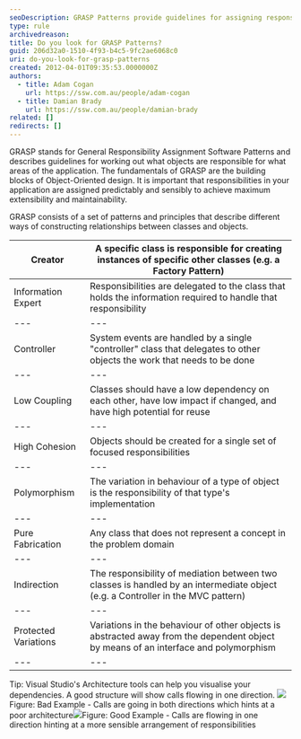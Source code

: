 ```yaml
---
seoDescription: GRASP Patterns provide guidelines for assigning responsibilities to objects and classes, promoting extensibility, maintainability, and low coupling.
type: rule
archivedreason:
title: Do you look for GRASP Patterns?
guid: 206d32a0-1510-4f93-b4c5-9fc2ae6068c0
uri: do-you-look-for-grasp-patterns
created: 2012-04-01T09:35:53.0000000Z
authors:
  - title: Adam Cogan
    url: https://ssw.com.au/people/adam-cogan
  - title: Damian Brady
    url: https://ssw.com.au/people/damian-brady
related: []
redirects: []
---
```


GRASP stands for General Responsibility Assignment Software Patterns and describes guidelines for working out what objects are responsible for what areas of the application.
The fundamentals of GRASP are the building blocks of Object-Oriented design. It is important that responsibilities in your application are assigned predictably and sensibly to achieve maximum extensibility and maintainability.

GRASP consists of a set of patterns and principles that describe different ways of constructing relationships between classes and objects.

| Creator              | A specific class is responsible for creating instances of specific other classes (e.g. a Factory Pattern)                           |
| -------------------- | ----------------------------------------------------------------------------------------------------------------------------------- |
| Information Expert   | Responsibilities are delegated to the class that holds the information required to handle that responsibility                       |
| ---                  | ---                                                                                                                                 |
| Controller           | System events are handled by a single "controller" class that delegates to other objects the work that needs to be done             |
| ---                  | ---                                                                                                                                 |
| Low Coupling         | Classes should have a low dependency on each other, have low impact if changed, and have high potential for reuse                   |
| ---                  | ---                                                                                                                                 |
| High Cohesion        | Objects should be created for a single set of focused responsibilities                                                              |
| ---                  | ---                                                                                                                                 |
| Polymorphism         | The variation in behaviour of a type of object is the responsibility of that type's implementation                                  |
| ---                  | ---                                                                                                                                 |
| Pure Fabrication     | Any class that does not represent a concept in the problem domain                                                                   |
| ---                  | ---                                                                                                                                 |
| Indirection          | The responsibility of mediation between two classes is handled by an intermediate object (e.g. a Controller in the MVC pattern)     |
| ---                  | ---                                                                                                                                 |
| Protected Variations | Variations in the behaviour of other objects is abstracted away from the dependent object by means of an interface and polymorphism |
| ---                  | ---                                                                                                                                 |

Tip: Visual Studio's Architecture tools can help you visualise your dependencies. A good structure will show calls flowing in one direction.
![](architecture_responsibility_bad.png)Figure: Bad Example - Calls are going in both directions which hints at a poor architecture![](architecture_responsibility_good.png)Figure: Good Example - Calls are flowing in one direction hinting at a more sensible arrangement of responsibilities